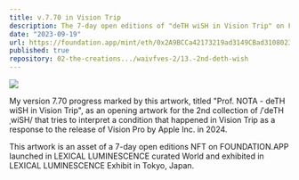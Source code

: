 ```yaml
---
title: v.7.70 in Vision Trip
description: The 7-day open editions of "deTH wiSH in Vision Trip" on FOUNDATION.APP launched in LEXICAL LUMINESCENCE curated World and exhibited in LEXICAL LUMINESCENCE Exhibit in Tokyo, Japan.
date: "2023-09-19"
url: https://foundation.app/mint/eth/0x2A9BCCa42173219ad3149CBad3108023382AcC52
published: true
repository: 02-the-creations.../waivfves-2/13.-2nd-deth-wish
---
```


[![](/7.70.gif)](/7.70.gif)

My version 7.70 progress marked by this artwork, titled "Prof. NOTA - deTH wiSH in Vision Trip", as an opening artwork for the 2nd collection of /ˈdeTH ˌwiSH/ that tries to interpret a condition that happened in Vision Trip as a response to the release of Vision Pro by Apple Inc. in 2024.   
   
This artwork is an asset of a 7-day open editions NFT on FOUNDATION.APP launched in LEXICAL LUMINESCENCE curated World and exhibited in LEXICAL LUMINESCENCE Exhibit in Tokyo, Japan.